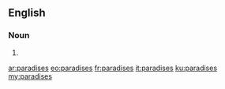 ==English==

===Noun===
{{head|en|plural}}

# {{plural of|paradise|lang=en}}

[[ar:paradises]]
[[eo:paradises]]
[[fr:paradises]]
[[it:paradises]]
[[ku:paradises]]
[[my:paradises]]
